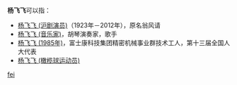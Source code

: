 '''杨飞飞'''可以指：
* [[杨飞飞_(沪剧演员)|杨飞飞 (沪剧演员)]]（1923年－2012年），原名翁风请
* [[杨飞飞_(音乐家)|杨飞飞 (音乐家)]]，胡琴演奏家，歌手
* [[杨飞飞_(1985年)|杨飞飞 (1985年)]]，富士康科技集团精密机械事业群技术工人，第十三届全国人大代表
* [[杨飞飞_(橄榄球运动员)|杨飞飞 (橄榄球运动员)]]

{{disambig}}

[[Category:三字杨姓人名消歧义|fei]]